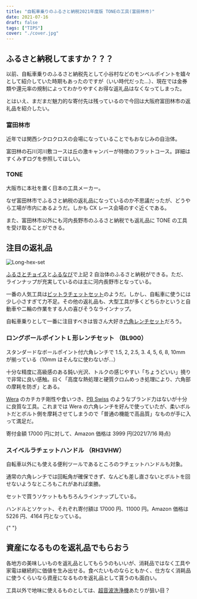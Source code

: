 ```yaml
---
title: "自転車乗りのふるさと納税2021年度版 TONEの工具(富田林市)"
date: 2021-07-16
draft: false
tags: ["TIPS"]
cover: "./cover.jpg"
---
```


## ふるさと納税してますか？？？

以前、自転車乗りのふるさと納税先として小谷村などのモンベルポイントを嬉々として紹介していた時期もあったのですが（いい時代だった…）、現在では金券類や還元率の規制によってわかりやすくお得な返礼品はなくなってしまった。

とはいえ、まだまだ魅力的な寄付先は残っているので今回は大阪府富田林市の返礼品を紹介したい。

### 富田林市

近年では関西シクロクロスの会場になっていることでもおなじみの自治体。

富田林の石川河川敷コースは丘の激キャンバーが特徴のフラットコース。詳細はすくみずログを参照してほしい。

<LinkBox url="https://skmzlog.com/11-1-201kns02/" />

### TONE

<LinkBox url="https://www.tonetool.co.jp/" />

大阪市に本社を置く日本の工具メーカー。

なぜ富田林市でふるさと納税の返礼品になっているのか不思議だったが、どうやら工場が市内にあるようだ。しかも CX レース会場のすぐ近くである。

<LinkBox url="https://goo.gl/maps/WT4hUMnDjUcJ8u3P6" />

また、富田林市以外にも河内長野市のふるさと納税でも返礼品に TONE の工具を受け取ることができる。

## 注目の返礼品

![Long-hex-set](./cover.jpg)

[ふるさとチョイス](https://www.furusato-tax.jp/)と[ふるなび](https://furunavi.jp/)で上記 2 自治体のふるさと納税ができる。ただ、ラインナップが充実しているのは主に河内長野市となっている。

一番の人気工具は[ビットラチェットセット](https://furunavi.jp/product_detail.aspx?pid=118515)のようだ。しかし、自転車に使うには少し小さすぎて力不足。その他の返礼品も、大型工具が多くどちらかというと自動車や二輪の作業をする人の喜びそうなラインナップ。

自転車乗りとして一番に注目すべきは皆さん大好き[六角レンチセット](https://furunavi.jp/product_detail.aspx?pid=118651)だろう。

### ロングボールポイント L 形レンチセット （BL900）

<LinkBox url="https://furunavi.jp/product_detail.aspx?pid=118651" />

スタンダードなボールポイント付六角レンチで 1.5, 2, 2.5, 3. 4, 5, 6, 8, 10mm が揃っている（10mm はそんなに使わないが…）

十分な精度に高級感のある鈍い光沢、トルクの感じやすい「ちょうどいい」撓りで非常に良い感触。曰く「高度な熱処理と硬質クロムめっき処理により、六角部の摩耗を防ぎ」とある。

[Wera](https://amzn.to/3B81HCd) のカチカチ剛性や食いつき、[PB Swiss](https://amzn.to/3xMh4y7) のようなブランド力はないが十分に良質な工具。これまでは Wera の六角レンチを好んで使っていたが、柔いボルトだとボルト側を摩耗させてしまうので「普通の機能で高品質」なものが手に入って満足だ。

寄付金額 17000 円に対して、Amazon 価格は 3999 円(2021/7/16 時点)

<LinkBox url="https://amzn.to/3wEviQk" isAmazonLink />

### スイベルラチェットハンドル （RH3VHW）

<LinkBox url="https://furunavi.jp/product_detail.aspx?pid=118648" />

自転車以外にも使える便利ツールであるところのラチェットハンドルも対象。

通常の六角レンチでは回転角が確保できず、なんども差し直さないとボルトを回せないようなところもこれがあれば楽勝。

セットで買うソケットももちろんラインナップしている。

<LinkBox url="https://www.furusato-tax.jp/product/detail/27214/4787525" />

ハンドルとソケット、それぞれ寄付額は 17000 円、11000 円。Amazon 価格は 5226 円、4164 円となっている。

<LinkBox url="https://amzn.to/3Bde2Fa" isAmazonLink />

<LinkBox url="https://amzn.to/3xO1OAM" isAmazonLink />{" "}

## 資産になるものを返礼品でもらおう

各地方の美味しいものを返礼品としてもらうのもいいが、消耗品ではなく工具や家電は継続的に価値を生み出せる。食べたいものならともかく、仕方なく消耗品に使うくらいなら資産になるものを返礼品として貰うのも面白い。

工具以外で地味に使えるものとしては、[超音波洗浄機](https://furunavi.jp/product_detail.aspx?pid=81315)あたりが狙い目？

